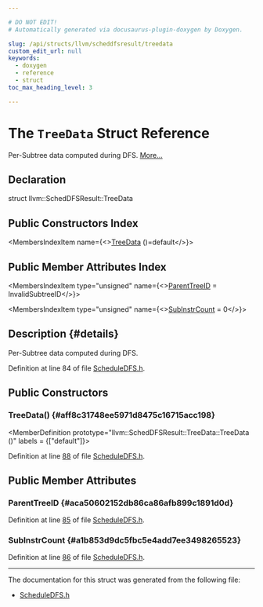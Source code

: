 ```yaml
---

# DO NOT EDIT!
# Automatically generated via docusaurus-plugin-doxygen by Doxygen.

slug: /api/structs/llvm/scheddfsresult/treedata
custom_edit_url: null
keywords:
  - doxygen
  - reference
  - struct
toc_max_heading_level: 3

---
```





# The `TreeData` Struct Reference

<DoxygenPage pluginConfig={pluginConfig}>

Per-Subtree data computed during DFS. <a href="#details">More...</a>

## Declaration

<CodeBlock>struct llvm::SchedDFSResult::TreeData</CodeBlock>

## Public Constructors Index

<MembersIndex>

<MembersIndexItem
  name={<><a href="#aff8c31748ee5971d8475c16715acc198">TreeData</a> ()=default</>}>
</MembersIndexItem>

</MembersIndex>

## Public Member Attributes Index

<MembersIndex>

<MembersIndexItem
  type="unsigned"
  name={<><a href="#aca50602152db86ca86afb899c1891d0d">ParentTreeID</a> = InvalidSubtreeID</>}>
</MembersIndexItem>

<MembersIndexItem
  type="unsigned"
  name={<><a href="#a1b853d9dc5fbc5e4add7ee3498265523">SubInstrCount</a> = 0</>}>
</MembersIndexItem>

</MembersIndex>

## Description {#details}

Per-Subtree data computed during DFS.

Definition at line 84 of file <a href="/docs/api/files/include/include/llvm/include/llvm/codegen/scheduledfs-h">ScheduleDFS.h</a>.

<SectionDefinition>

## Public Constructors

### TreeData() {#aff8c31748ee5971d8475c16715acc198}

<MemberDefinition
  prototype="llvm::SchedDFSResult::TreeData::TreeData ()"
  labels = {["default"]}>

Definition at line <a href="/docs/api/files/include/include/llvm/include/llvm/codegen/scheduledfs-h/#l00088">88</a> of file <a href="/docs/api/files/include/include/llvm/include/llvm/codegen/scheduledfs-h">ScheduleDFS.h</a>.
</MemberDefinition>

</SectionDefinition>

<SectionDefinition>

## Public Member Attributes

### ParentTreeID {#aca50602152db86ca86afb899c1891d0d}

<MemberDefinition
  prototype="unsigned llvm::SchedDFSResult::TreeData::ParentTreeID = InvalidSubtreeID">

Definition at line <a href="/docs/api/files/include/include/llvm/include/llvm/codegen/scheduledfs-h/#l00085">85</a> of file <a href="/docs/api/files/include/include/llvm/include/llvm/codegen/scheduledfs-h">ScheduleDFS.h</a>.
</MemberDefinition>

### SubInstrCount {#a1b853d9dc5fbc5e4add7ee3498265523}

<MemberDefinition
  prototype="unsigned llvm::SchedDFSResult::TreeData::SubInstrCount = 0">

Definition at line <a href="/docs/api/files/include/include/llvm/include/llvm/codegen/scheduledfs-h/#l00086">86</a> of file <a href="/docs/api/files/include/include/llvm/include/llvm/codegen/scheduledfs-h">ScheduleDFS.h</a>.
</MemberDefinition>

</SectionDefinition>

<hr/>

The documentation for this struct was generated from the following file:

<ul>
<li><a href="/docs/api/files/include/include/llvm/include/llvm/codegen/scheduledfs-h">ScheduleDFS.h</a></li>
</ul>

</DoxygenPage>
